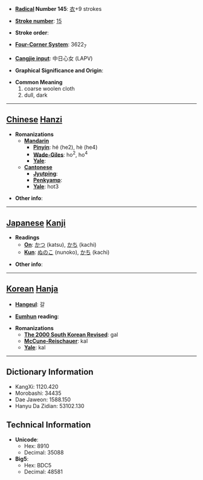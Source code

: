 * '''[[Wiktionary:Chinese radical index| Radical]] Number 145''': [[Wiktionary:Chinese radical index 衣|衣]]+9 strokes

* '''[[Wiktionary:Chinese total strokes index|Stroke number]]''': [[Wiktionary:Chinese total strokes index 15|15]]

* '''Stroke order''': 

* '''[[Wiktionary:Chinese four corner index|Four-Corner System]]''': 3622<sub>7</sub>

* '''[[Wiktionary:Chinese Cangjie index|Cangjie input]]''': 中日心女 (LAPV)

* '''Graphical Significance and Origin''': 

* '''Common Meaning'''
*#coarse woolen cloth
*# dull, dark


----

== [[Chinese]] [[Hanzi]] ==

* '''Romanizations'''
** '''[[Mandarin]]'''
*** '''[[Pinyin]]''': hé (he2), hè (he4)
*** '''[[Wade-Giles]]''': ho<sup>2</sup>, ho<sup>4</sup>
*** '''[[Yale]]''': 
** '''[[Cantonese]]'''
*** '''[[Jyutping]]''':
*** '''[[Penkyamp]]''': 
*** '''[[Yale]]''': hot3

* '''Other info''': 

----

== [[Japanese]] [[Kanji]] ==

* '''Readings'''
** '''[[On]]''': [[かつ]] (katsu), [[かち]] (kachi)
** '''[[Kun]]''': [[ぬのこ]] (nunoko), [[かち]] (kachi)

* '''Other info''':  

----

== [[Korean]] [[Hanja]] ==

* '''[[Hangeul]]''': 갈

* '''[[Eumhun]] reading''': 

* '''Romanizations'''
** '''[[The 2000 South Korean Revised Romanization|The 2000 South Korean Revised]]''': gal
** '''[[McCune-Reischauer]]''': kal
** '''[[Yale]]''': kal

----

== Dictionary Information ==

* KangXi: 1120.420
* Morobashi: 34435
* Dae Jaweon: 1588.150
* Hanyu Da Zidian: 53102.130

== Technical Information ==

* '''Unicode''':
** Hex: 8910
** Decimal: 35088
* '''Big5''':
** Hex: BDC5
** Decimal: 48581